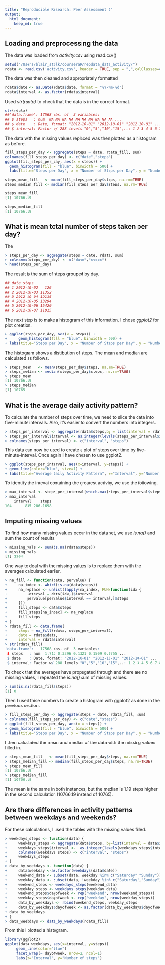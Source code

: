 ```yaml
---
title: "Reproducible Research: Peer Assessment 1"
output: 
  html_document:
    keep_md: true
---
```



## Loading and preprocessing the data
The data was loaded from *activity.csv* using read.csv()
```r
setwd("/Users/blair_stolk/courseraR/repdata_data_activity/")
rdata <- read.csv('activity.csv', header = TRUE, sep = ",",colClasses=c("numeric", "character", "numeric"))
```
The data was then cleaned and appropriately formatted 

```r
rdata$date <- as.Date(rdata$date, format = "%Y-%m-%d")
rdata$interval <- as.factor(rdata$interval)
```

Used *str(rdata)* to check that the data is in the correct format. 

```r
str(rdata)
##'data.frame':	17568 obs. of  3 variables:
## $ steps   : num  NA NA NA NA NA NA NA NA NA NA ...
## $ date    : Date, format: "2012-10-01" "2012-10-01" "2012-10-01" ...
## $ interval: Factor w/ 288 levels "0","5","10","15",..: 1 2 3 4 5 6 7 8 9 10 ...
```

The data with the missing values replaced was then plotted as a histogram as before. 

```r
fill_steps_per_day <- aggregate(steps ~ date, rdata_fill, sum)
colnames(fill_steps_per_day) <- c("date","steps")
ggplot(fill_steps_per_day, aes(x = steps)) + 
  geom_histogram(fill = "blue", binwidth = 500) + 
  labs(title="Steps per Day", x = "Number of Steps per Day", y = "Number of times in a day(Count)")
```

```r
steps_mean_fill   <- mean(fill_steps_per_day$steps, na.rm=TRUE)
steps_median_fill <- median(fill_steps_per_day$steps, na.rm=TRUE)

steps_mean_fill
[1] 10766.19

steps_median_fill
[1] 10766.19
```

## What is mean total number of steps taken per day?

The 

```r
> steps_per_day <- aggregate(steps ~ date, rdata, sum)
> colnames(steps_per_day) <- c("date","steps")
> head(steps_per_day)
```

The result is the sum of steps grouped by day. 

```r
## date steps
## 1 2012-10-02   126
## 2 2012-10-03 11352
## 3 2012-10-04 12116
## 4 2012-10-05 13294
## 5 2012-10-06 15420
## 6 2012-10-07 11015
```

The next step is to make a histogram of this information. I chose *ggplot2* for plot creation. 

```r
> ggplot(steps_per_day, aes(x = steps)) + 
+     geom_histogram(fill = "blue", binwidth = 500) +
+ labs(title="Steps per Day", x = "Number of Steps per Day", y = "Number of times in a day(Count)")
```

The histogram shows a distibution of steps. The mean and median are calculated as follows. 

```r
> steps_mean   <- mean(steps_per_day$steps, na.rm=TRUE)
> steps_median <- median(steps_per_day$steps, na.rm=TRUE)
> steps_mean
[1] 10766.19
> steps_median
[1] 10765
```

## What is the average daily activity pattern?

To calculate the number of steps over time, we need to slice the data into five-minute intervals. Also, it's easier to convert the numbers into integers. 

```r
> steps_per_interval <- aggregate(rdata$steps,by = list(interval = rdata$interval),FUN=mean, na.rm=TRUE)
> steps_per_interval$interval <- as.integer(levels(steps_per_interval$interval)[steps_per_interval$interval])
> colnames(steps_per_interval) <- c("interval", "steps")
```

This data can now be used to create a plot of steps over time by five-minute-interval. Once again I have chosen to use ggplot2.

```r
> ggplot(steps_per_interval, aes(x=interval, y=steps)) +   
+ geom_line(color="blue", size=1) + 
+ labs(title="Average Daily Activity Pattern", x="Interval", y="Number of steps")
```

To identify the inteval containing the greatest activity, we use the following.

```r
> max_interval <- steps_per_interval[which.max(steps_per_interval$steps),]
> max_interval
    interval    steps
104      835 206.1698
```

## Imputing missing values

To find how many missing values occur in the data set, we use *is.na()* and sum the count of results. 
```r
> missing_vals <- sum(is.na(rdata$steps))
> missing_vals
[1] 2304
```

One way to deal with the missing values is to replace them with the averages calculated earlier. 
```r
> na_fill <- function(data, pervalue) {
+     na_index <- which(is.na(data$steps))
+     na_replace <- unlist(lapply(na_index, FUN=function(idx){
+         interval = data[idx,]$interval
+         pervalue[pervalue$interval == interval,]$steps
+     }))
+     fill_steps <- data$steps
+     fill_steps[na_index] <- na_replace
+     fill_steps
+ }
> rdata_fill <- data.frame(
+     steps = na_fill(rdata, steps_per_interval),
+     date = rdata$date,
+     interval = rdata$interval)
> str(rdata_fill)
'data.frame':	17568 obs. of  3 variables:
 $ steps   : num  1.717 0.3396 0.1321 0.1509 0.0755 ...
 $ date    : Date, format: "2012-10-01" "2012-10-01" "2012-10-01" ...
 $ interval: Factor w/ 288 levels "0","5","10","15",..: 1 2 3 4 5 6 7 8 9 10 ...
 ```
 
 To check that the averages have propegated through and there are no missing values, I repeated the *is.na()* sum of missing values. 
 
```r
> sum(is.na(rdata_fill$steps))
[1] 0
```

Then I used thise numbers to create a histogram with ggplot2 as done in the previous section. 

```r
> fill_steps_per_day <- aggregate(steps ~ date, rdata_fill, sum)
> colnames(fill_steps_per_day) <- c("date","steps")
> ggplot(fill_steps_per_day, aes(x = steps)) + 
+ geom_histogram(fill = "blue", binwidth = 500) + 
+ labs(title="Steps per Day", x = "Number of Steps per Day", y = "Number of times in a day(Count)")
```

I then calculated the mean and median of the data with the missing values filled in. 

```r
> steps_mean_fill   <- mean(fill_steps_per_day$steps, na.rm=TRUE)
> steps_median_fill <- median(fill_steps_per_day$steps, na.rm=TRUE)
> steps_mean_fill
[1] 10766.19
> steps_median_fill
[1] 10766.19
```
The mean is the same in both instances, but the median is 1.19 steps higher in the second calculation (10766.19 instead of 10765). 

## Are there differences in activity patterns between weekdays and weekends?

For these calculations, I used the tables with the missing values filled. 
```r
> weekdays_steps <- function(data) {
+     weekdays_steps <- aggregate(data$steps, by=list(interval = data$interval),FUN=mean, na.rm=T)
+     weekdays_steps$interval <-  as.integer(levels(weekdays_steps$interval)[weekdays_steps$interval])
+     colnames(weekdays_steps) <- c("interval", "steps")
+     weekdays_steps
+ }
> data_by_weekdays <- function(data) {
+     data$weekday <-as.factor(weekdays(data$date))
+     weekend_data <- subset(data, weekday %in% c("Saturday","Sunday"))
+     weekday_data <- subset(data, !weekday %in% c("Saturday","Sunday"))
+     weekend_steps <- weekdays_steps(weekend_data)
+     weekday_steps <- weekdays_steps(weekday_data)
+     weekend_steps$dayofweek <- rep("weekend", nrow(weekend_steps))
+     weekday_steps$dayofweek <- rep("weekday", nrow(weekday_steps))
+     data_by_weekdays <- rbind(weekend_steps, weekday_steps)
+     data_by_weekdays$dayofweek <- as.factor(data_by_weekdays$dayofweek)
+ data_by_weekdays
+ }
> data_weekdays <- data_by_weekdays(rdata_fill)
```

From this I plotted a histogram. 

```r
library(ggplot2)
ggplot(data_weekdays, aes(x=interval, y=steps))
     geom_line(color="blue") 
     facet_wrap(~ dayofweek, nrow=2, ncol=1)
     labs(x="Interval", y="Number of steps")
```

